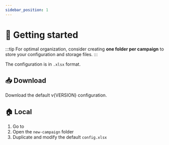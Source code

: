 ```yaml
---
sidebar_position: 1
---
```



# 🏃 Getting started

:::tip
For optimal organization, consider creating **one folder per campaign** to
store your configuration and storage files.
:::

The <ExcelIcon /> configuration is in `.xlsx` format.

## 📥 Download

Download the default <ExcelIcon /> <ExcelFile version={VERSION}>v{VERSION} configuration</ExcelFile>.

## 🏠 Local

1. Go to <ExampleDirectory version={VERSION} />
2. Open the `new-campaign` folder
3. Duplicate and modify the default <ExcelIcon /> `config.xlsx`
